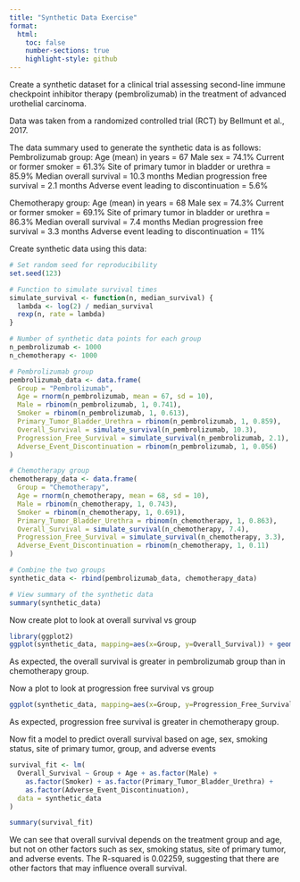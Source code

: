 ```yaml
---
title: "Synthetic Data Exercise"
format:
  html:
    toc: false
    number-sections: true
    highlight-style: github
---
```


Create a synthetic dataset for a clinical trial assessing second-line immune checkpoint inhibitor therapy (pembrolizumab) in the treatment of advanced urothelial carcinoma.

Data was taken from a randomized controlled trial (RCT) by Bellmunt et al., 2017. 

The data summary used to generate the synthetic data is as follows:
Pembrolizumab group:
Age (mean) in years = 67
Male sex = 74.1%
Current or former smoker = 61.3%
Site of primary tumor in bladder or urethra = 85.9%
Median overall survival = 10.3 months
Median progression free survival = 2.1 months
Adverse event leading to discontinuation = 5.6%

Chemotherapy group:
Age (mean) in years = 68
Male sex = 74.3%
Current or former smoker = 69.1%
Site of primary tumor in bladder or urethra = 86.3%
Median overall survival = 7.4 months
Median progression free survival = 3.3 months
Adverse event leading to discontinuation = 11%

Create synthetic data using this data:
```r
# Set random seed for reproducibility
set.seed(123)

# Function to simulate survival times
simulate_survival <- function(n, median_survival) {
  lambda <- log(2) / median_survival
  rexp(n, rate = lambda)
}

# Number of synthetic data points for each group
n_pembrolizumab <- 1000
n_chemotherapy <- 1000

# Pembrolizumab group
pembrolizumab_data <- data.frame(
  Group = "Pembrolizumab",
  Age = rnorm(n_pembrolizumab, mean = 67, sd = 10),
  Male = rbinom(n_pembrolizumab, 1, 0.741),
  Smoker = rbinom(n_pembrolizumab, 1, 0.613),
  Primary_Tumor_Bladder_Urethra = rbinom(n_pembrolizumab, 1, 0.859),
  Overall_Survival = simulate_survival(n_pembrolizumab, 10.3),
  Progression_Free_Survival = simulate_survival(n_pembrolizumab, 2.1),
  Adverse_Event_Discontinuation = rbinom(n_pembrolizumab, 1, 0.056)
)

# Chemotherapy group
chemotherapy_data <- data.frame(
  Group = "Chemotherapy",
  Age = rnorm(n_chemotherapy, mean = 68, sd = 10),
  Male = rbinom(n_chemotherapy, 1, 0.743),
  Smoker = rbinom(n_chemotherapy, 1, 0.691),
  Primary_Tumor_Bladder_Urethra = rbinom(n_chemotherapy, 1, 0.863),
  Overall_Survival = simulate_survival(n_chemotherapy, 7.4),
  Progression_Free_Survival = simulate_survival(n_chemotherapy, 3.3),
  Adverse_Event_Discontinuation = rbinom(n_chemotherapy, 1, 0.11)
)

# Combine the two groups
synthetic_data <- rbind(pembrolizumab_data, chemotherapy_data)

# View summary of the synthetic data
summary(synthetic_data)

```

Now create plot to look at overall survival vs group
```r
library(ggplot2)
ggplot(synthetic_data, mapping=aes(x=Group, y=Overall_Survival)) + geom_point()
```

As expected, the overall survival is greater in pembrolizumab group than in chemotherapy group.

Now a plot to look at progression free survival vs group
```r
ggplot(synthetic_data, mapping=aes(x=Group, y=Progression_Free_Survival)) + geom_point()
```

As expected, progression free survival is greater in chemotherapy group.

Now fit a model to predict overall survival based on age, sex, smoking status, site of primary tumor, group, and adverse events

```r
survival_fit <- lm(
  Overall_Survival ~ Group + Age + as.factor(Male) + 
    as.factor(Smoker) + as.factor(Primary_Tumor_Bladder_Urethra) + 
    as.factor(Adverse_Event_Discontinuation),
  data = synthetic_data
)

summary(survival_fit)
```

We can see that overall survival depends on the treatment group and age, but not on other factors such as sex, smoking status, site of primary tumor, and adverse events.
The R-squared is 0.02259, suggesting that there are other factors that may influence overall survival.